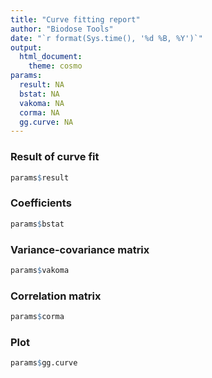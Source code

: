 ```yaml
---
title: "Curve fitting report"
author: "Biodose Tools"
date: "`r format(Sys.time(), '%d %B, %Y')`"
output: 
  html_document:
    theme: cosmo
params:
  result: NA
  bstat: NA
  vakoma: NA
  corma: NA
  gg.curve: NA
---
```



### Result of curve fit
```r
params$result
```

### Coefficients
```r
params$bstat
```

### Variance-covariance matrix
```r
params$vakoma
```

### Correlation matrix
```r
params$corma
```

### Plot
```r
params$gg.curve
```

